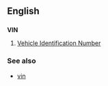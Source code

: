==English==

==={{initialism}}===
'''VIN'''
# [[Vehicle Identification Number]]

===See also===
*[[vin]]